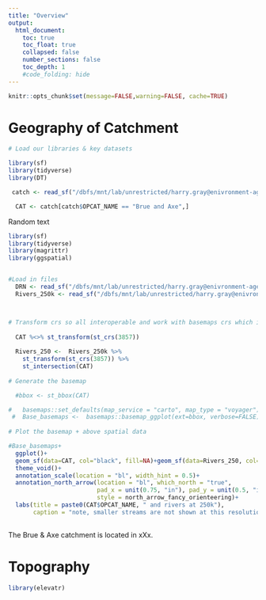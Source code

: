 ```yaml
---
title: "Overview"
output:
  html_document:
    toc: true
    toc_float: true
    collapsed: false
    number_sections: false
    toc_depth: 1
    #code_folding: hide
---
```


```r
knitr::opts_chunk$set(message=FALSE,warning=FALSE, cache=TRUE)
```

# Geography of Catchment

```r
# Load our libraries & key datasets

library(sf)
library(tidyverse)
library(DT)

 catch <- read_sf("/dbfs/mnt/lab/unrestricted/harry.gray@enivronment-agency.gov.uk/Interim_WFD_2022.shp")# Catchment shapefiles

  CAT <- catch[catch$OPCAT_NAME == "Brue and Axe",]

```


Random text


```r
library(sf)
library(tidyverse)
library(magrittr)
library(ggspatial)


#Load in files
  DRN <- read_sf("/dbfs/mnt/lab/unrestricted/harry.gray@enivronment-agency.gov.uk/DRN/DRN_Merged_MCAT.shp")
  Rivers_250k <- read_sf("/dbfs/mnt/lab/unrestricted/harry.gray@enivronment-agency.gov.uk/CEP/Hydrology/Rivers_250k.shp")



# Transform crs so all interoperable and work with basemaps crs which is 3857 and crop to chosen catchment
  
  CAT %<>% st_transform(st_crs(3857))
  
  Rivers_250 <-  Rivers_250k %>% 
    st_transform(st_crs(3857)) %>% 
    st_intersection(CAT)
  
# Generate the basemap

  #bbox <- st_bbox(CAT)

#   basemaps::set_defaults(map_service = "carto", map_type = "voyager")
 #  Base_basemaps <-  basemaps::basemap_ggplot(ext=bbox, verbose=FALSE)
    
# Plot the basemap + above spatial data

#Base_basemaps+
  ggplot()+
  geom_sf(data=CAT, col="black", fill=NA)+geom_sf(data=Rivers_250, col="steelblue")+
  theme_void()+
  annotation_scale(location = "bl", width_hint = 0.5)+
  annotation_north_arrow(location = "bl", which_north = "true", 
                         pad_x = unit(0.75, "in"), pad_y = unit(0.5, "in"),
                         style = north_arrow_fancy_orienteering)+
  labs(title = paste0(CAT$OPCAT_NAME, " and rivers at 250k"),
       caption = "note, smaller streams are not shown at this resolution")
       
```

The Brue & Axe catchment is located in xXx.

# Topography

```r

library(elevatr)


```

